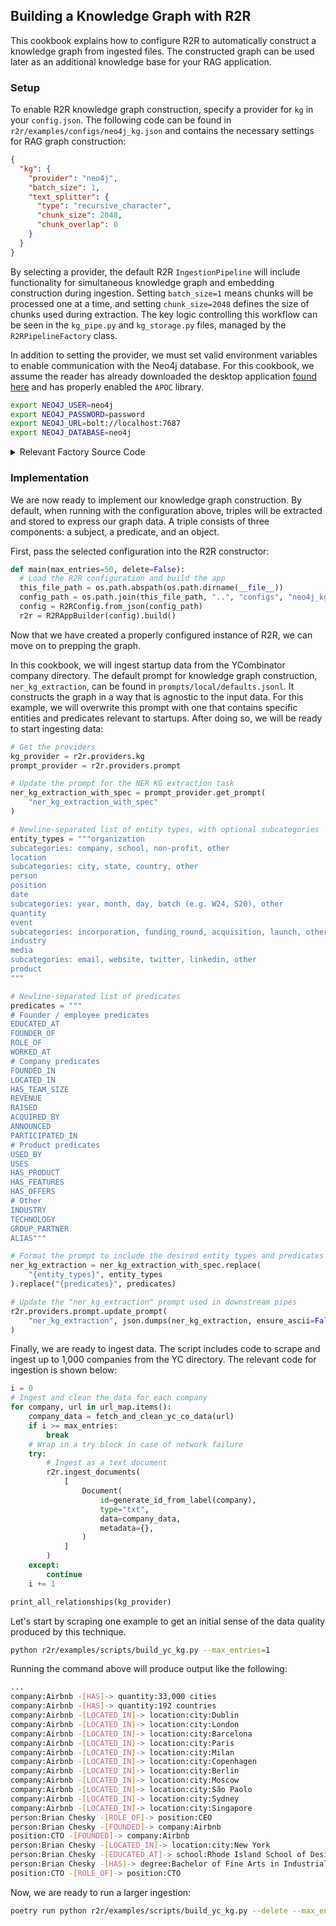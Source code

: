 
## Building a Knowledge Graph with R2R

This cookbook explains how to configure R2R to automatically construct a knowledge graph from ingested files. The constructed graph can be used later as an additional knowledge base for your RAG application.

### Setup

To enable R2R knowledge graph construction, specify a provider for `kg` in your `config.json`. The following code can be found in `r2r/examples/configs/neo4j_kg.json` and contains the necessary settings for RAG graph construction:

```json filename="neo4j_kg.json" copy
{
  "kg": {
    "provider": "neo4j",
    "batch_size": 1,
    "text_splitter": {
      "type": "recursive_character",
      "chunk_size": 2048,
      "chunk_overlap": 0
    }
  }
}
```

By selecting a provider, the default R2R `IngestionPipeline` will include functionality for simultaneous knowledge graph and embedding construction during ingestion. Setting `batch_size=1` means chunks will be processed one at a time, and setting `chunk_size=2048` defines the size of chunks used during extraction. The key logic controlling this workflow can be seen in the `kg_pipe.py` and `kg_storage.py` files, managed by the `R2RPipelineFactory` class.

In addition to setting the provider, we must set valid environment variables to enable communication with the Neo4j database. For this cookbook, we assume the reader has already downloaded the desktop application [found here](https://neo4j.com/download) and has properly enabled the `APOC` library.

```bash
export NEO4J_USER=neo4j
export NEO4J_PASSWORD=password
export NEO4J_URL=bolt://localhost:7687
export NEO4J_DATABASE=neo4j
```

<details>
<summary>Relevant Factory Source Code</summary>

```python filename="r2r_factory.py" copy
class R2RPipelineFactory:
  ...
  def create_ingestion_pipeline(self, *args, **kwargs) -> IngestionPipeline:
      """Factory method to create an ingestion pipeline."""
      ingestion_pipeline = IngestionPipeline()

      ingestion_pipeline.add_pipe(
          pipe=self.pipes.parsing_pipe, parsing_pipe=True
      )
      # Add embedding pipes if provider is set
      if self.config.embedding.provider:
          ingestion_pipeline.add_pipe(
              self.pipes.embedding_pipe, embedding_pipe=True
          )
          ingestion_pipeline.add_pipe(
              self.pipes.vector_storage_pipe, embedding_pipe=True
          )
      # Add KG pipes if provider is set
      if self.config.kg.provider:
          ingestion_pipeline.add_pipe(self.pipes.kg_pipe, kg_pipe=True)
          ingestion_pipeline.add_pipe(
              self.pipes.kg_storage_pipe, kg_pipe=True
          )

      return ingestion_pipeline
```
</details>

### Implementation

We are now ready to implement our knowledge graph construction. By default, when running with the configuration above, triples will be extracted and stored to express our graph data. A triple consists of three components: a subject, a predicate, and an object.

First, pass the selected configuration into the R2R constructor:

```python filename="r2r/examples/scripts/build_yc_kg.py"
def main(max_entries=50, delete=False):
  # Load the R2R configuration and build the app
  this_file_path = os.path.abspath(os.path.dirname(__file__))
  config_path = os.path.join(this_file_path, "..", "configs", "neo4j_kg.json")
  config = R2RConfig.from_json(config_path)
  r2r = R2RAppBuilder(config).build()
```

Now that we have created a properly configured instance of R2R, we can move on to prepping the graph.

In this cookbook, we will ingest startup data from the YCombinator company directory. The default prompt for knowledge graph construction, `ner_kg_extraction`, can be found in `prompts/local/defaults.jsonl`. It constructs the graph in a way that is agnostic to the input data. For this example, we will overwrite this prompt with one that contains specific entities and predicates relevant to startups. After doing so, we will be ready to start ingesting data:

```python filename="r2r/examples/scripts/build_yc_kg.py"
# Get the providers
kg_provider = r2r.providers.kg
prompt_provider = r2r.providers.prompt

# Update the prompt for the NER KG extraction task
ner_kg_extraction_with_spec = prompt_provider.get_prompt(
    "ner_kg_extraction_with_spec"
)

# Newline-separated list of entity types, with optional subcategories
entity_types = """organization
subcategories: company, school, non-profit, other
location
subcategories: city, state, country, other
person
position
date
subcategories: year, month, day, batch (e.g. W24, S20), other
quantity
event
subcategories: incorporation, funding_round, acquisition, launch, other
industry
media
subcategories: email, website, twitter, linkedin, other
product
"""

# Newline-separated list of predicates
predicates = """
# Founder / employee predicates
EDUCATED_AT
FOUNDER_OF
ROLE_OF
WORKED_AT
# Company predicates
FOUNDED_IN
LOCATED_IN
HAS_TEAM_SIZE
REVENUE
RAISED
ACQUIRED_BY
ANNOUNCED
PARTICIPATED_IN
# Product predicates
USED_BY
USES
HAS_PRODUCT
HAS_FEATURES
HAS_OFFERS
# Other
INDUSTRY
TECHNOLOGY
GROUP_PARTNER
ALIAS"""

# Format the prompt to include the desired entity types and predicates
ner_kg_extraction = ner_kg_extraction_with_spec.replace(
    "{entity_types}", entity_types
).replace("{predicates}", predicates)

# Update the "ner_kg_extraction" prompt used in downstream pipes
r2r.providers.prompt.update_prompt(
    "ner_kg_extraction", json.dumps(ner_kg_extraction, ensure_ascii=False)
)
```

Finally, we are ready to ingest data. The script includes code to scrape and ingest up to 1,000 companies from the YC directory. The relevant code for ingestion is shown below:

```python filename="r2r/examples/scripts/build_yc_kg.py"
i = 0
# Ingest and clean the data for each company
for company, url in url_map.items():
    company_data = fetch_and_clean_yc_co_data(url)
    if i >= max_entries:
        break
    # Wrap in a try block in case of network failure
    try:
        # Ingest as a text document
        r2r.ingest_documents(
            [
                Document(
                    id=generate_id_from_label(company),
                    type="txt",
                    data=company_data,
                    metadata={},
                )
            ]
        )
    except:
        continue
    i += 1

print_all_relationships(kg_provider)
```

Let's start by scraping one example to get an initial sense of the data quality produced by this technique.

```bash
python r2r/examples/scripts/build_yc_kg.py --max_entries=1
```

Running the command above will produce output like the following:

```bash
...
company:Airbnb -[HAS]-> quantity:33,000 cities
company:Airbnb -[HAS]-> quantity:192 countries
company:Airbnb -[LOCATED_IN]-> location:city:Dublin
company:Airbnb -[LOCATED_IN]-> location:city:London
company:Airbnb -[LOCATED_IN]-> location:city:Barcelona
company:Airbnb -[LOCATED_IN]-> location:city:Paris
company:Airbnb -[LOCATED_IN]-> location:city:Milan
company:Airbnb -[LOCATED_IN]-> location:city:Copenhagen
company:Airbnb -[LOCATED_IN]-> location:city:Berlin
company:Airbnb -[LOCATED_IN]-> location:city:Moscow
company:Airbnb -[LOCATED_IN]-> location:city:São Paolo
company:Airbnb -[LOCATED_IN]-> location:city:Sydney
company:Airbnb -[LOCATED_IN]-> location:city:Singapore
person:Brian Chesky -[ROLE_OF]-> position:CEO
person:Brian Chesky -[FOUNDED]-> company:Airbnb
position:CTO -[FOUNDED]-> company:Airbnb
person:Brian Chesky -[LOCATED_IN]-> location:city:New York
person:Brian Chesky -[EDUCATED_AT]-> school:Rhode Island School of Design
person:Brian Chesky -[HAS]-> degree:Bachelor of Fine Arts in Industrial Design
position:CTO -[ROLE_OF]-> position:CTO
```

Now, we are ready to run a larger ingestion:

```bash
poetry run python r2r/examples/scripts/build_yc_kg.py --delete --max_entries=50
```